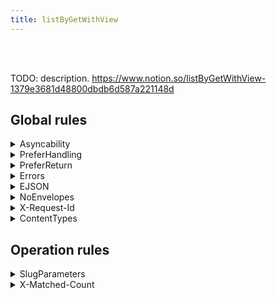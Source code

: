```yaml
---
title: listByGetWithView
---
```



<!-- 1379e368-1d48-800d-bdb6-d587a221148d -->

<Badge text="GET" variant="success" /> <Badge text="POST" variant="note" />






<br/><br/>

TODO: description. <a href="https://www.notion.so/listByGetWithView-1379e3681d48800dbdb6d587a221148d">https://www.notion.so/listByGetWithView-1379e3681d48800dbdb6d587a221148d</a>

## Global rules

<details><summary>Asyncability</summary>
<Tabs><TabItem label="Request">
|  |  |
| --- | --- |
| Header | <ul><li>`Expect` <Badge text="SHOULD" variant="caution" size="small" /> **be** nothing **if** if the client supports only sync operations <br/><em>Default scenario</em></li></ul> |
| Header | <ul><li>`Expect` <Badge text="MUST" variant="danger" size="small" /> **be** 202-accepted **if** if the client supports only async operations </li></ul> |
| Header | <ul><li>`Prefer` <Badge text="MUST" variant="danger" size="small" /> **be** respond-async **if** if the client supports both sync and async operations </li></ul> |
| Header | <ul><li>`WebHook-Request-Callback` <Badge text="MUST" variant="danger" size="small" /> **be** webhook URL **if** if the client is able to specify a callback endpoint (a “webhook”) <br/><em>Webhook callbacks</em></li></ul> |
| Header | <ul><li>`WebHook-Error-Callback` <Badge text="MAY" variant="success" size="small" /> **be** webhook URL **if** if the client is able to specify a callback endpoint (a “webhook”) <br/><em>Webhook callbacks</em></li></ul> |</TabItem>
<TabItem label="Response">
|  |  |
| --- | --- |
| Status | <ul><li>`code` <Badge text="MUST" variant="danger" size="small" /> **be** 200 | 204 **if** if a server only support synchronous operations <br/><em>Default scenario</em></li></ul> |
| Status | <ul><li>`code` <Badge text="MAY" variant="success" size="small" /> **be** 417 **if** if a server only support synchronous operations + if a client sends an Expect: 202-Accepted header </li></ul> |
| Status | <ul><li>`code` <Badge text="MUST" variant="danger" size="small" /> **be** 417 **if** if a server supports only async operations + if client is sync-only </li></ul> |
| Status | <ul><li>`code` <Badge text="MUST" variant="danger" size="small" /> **be** 202 **if** if a server supports async operations + if a client sends an Expect: 202-Accepted header </li></ul> |
| Header | <ul><li>`Location` <Badge text="MUST" variant="danger" size="small" /> **be** operation result URL **if** if a server supports async operations + if a client sends an Expect: 202-Accepted header </li></ul> |
| Status | <ul><li>`code` <Badge text="MUST" variant="danger" size="small" /> **be** 425 **if** fi the operation endpoint is not yet available (still running) <br/><em>Recurrent polling</em></li></ul> |
| Status | <ul><li>`code` <Badge text="MUST" variant="danger" size="small" /> **be** 200 **if** if the operation endpoint is ready and the operation was successful <br/><em>Recurrent polling</em></li></ul> |
| Status | <ul><li>`code` <Badge text="MUST" variant="danger" size="small" /> **be** 500 **if** if the operation endpoint is ready but the operation was failed <br/><em>Recurrent polling</em></li></ul> |
| Body | <ul><li>`error` <Badge text="MUST" variant="danger" size="small" /> **exists** **if** if the operation endpoint is ready but the operation was failed <br/><em>Recurrent polling</em></li></ul> |</TabItem></Tabs></details>
<details><summary>PreferHandling</summary>
<Tabs><TabItem label="Request">
|  |  |
| --- | --- |
| Header | <ul><li>`Prefer` <Badge text="SHOULD" variant="caution" size="small" /> **be** handling=lenient **if** in case of the client is explicitly lenient to optional validation rules </li></ul> |
| Header | <ul><li>`Prefer` <Badge text="SHOULD" variant="caution" size="small" /> **be** handling=strict **if** in case of the client is strict to optional validation rules </li></ul> |</TabItem>
</Tabs></details>
<details><summary>PreferReturn</summary>
<Tabs><TabItem label="Request">
|  |  |
| --- | --- |
| Header | <ul><li>`Prefer` <Badge text="SHOULD" variant="caution" size="small" /> **be** return=minimal **if** if the client prefer just the operation status </li></ul> |
| Header | <ul><li>`Prefer` <Badge text="SHOULD" variant="caution" size="small" /> **be** return=representation **if** if the client prefer the result document(s) which the operation was applied <br/><em>Default if ommited</em></li></ul> |</TabItem>
<TabItem label="Response">
|  |  |
| --- | --- |
| Status | <ul><li>`code` <Badge text="MUST" variant="danger" size="small" /> **be** 200 **if** if the client sent Prefer: return=representation </li></ul> |
| Status | <ul><li>`code` <Badge text="MUST" variant="danger" size="small" /> **be** 204 **if** if the client sent Prefer: return=minimal </li></ul> |
| Header | <ul><li>`Content-Location` <Badge text="MUST" variant="danger" size="small" /> **be** getByGetWithId(id) **if** if the client sent Prefer: return=representation </li></ul> |
| Header | <ul><li>`Location` <Badge text="MUST" variant="danger" size="small" /> **be** getByGetWithId(id) **if** if the client sent Prefer: return=minimal </li></ul> |</TabItem></Tabs></details>
<details><summary>Errors</summary>
<Tabs>
<TabItem label="Response">
|  |  |
| --- | --- |
| Status | <ul><li>`code` <Badge text="MUST" variant="danger" size="small" /> **be** >399  </li></ul> |
| Body | <ul><li>`code` <Badge text="SHOULD" variant="caution" size="small" /> **be** unique code  </li></ul> |
| Body | <ul><li>`description` <Badge text="SHOULD" variant="caution" size="small" /> **exists**  </li></ul> |
| Body | <ul><li>`[other]` <Badge text="MAY" variant="success" size="small" /> **be** help info  </li></ul> |</TabItem></Tabs></details>
<details><summary>EJSON</summary>
<Tabs><TabItem label="Request">
|  |  |
| --- | --- |
| Header | <ul><li>`Content-Type` <Badge text="SHOULD" variant="caution" size="small" /> **be** application/vnd.ejson+json  </li></ul> |
| Body | <ul><li>`` <Badge text="SHOULD" variant="caution" size="small" /> **be** EJSON serialized  </li></ul> |</TabItem>
<TabItem label="Response">
|  |  |
| --- | --- |
| Body | <ul><li>`` <Badge text="SHOULD" variant="caution" size="small" /> **be** EJSON serialized  </li></ul> |
| Header | <ul><li>`Content-Type` <Badge text="SHOULD" variant="caution" size="small" /> **be** application/vnd.ejson+json  </li></ul> |</TabItem></Tabs></details>
<details><summary>NoEnvelopes</summary>
<Tabs><TabItem label="Request">
|  |  |
| --- | --- |
| Body | <ul><li>`` <Badge text="MUST" variant="danger" size="small" /> **be** unenveloped resource  </li></ul> |</TabItem>
<TabItem label="Response">
|  |  |
| --- | --- |
| Body | <ul><li>`` <Badge text="MUST" variant="danger" size="small" /> **be** unenveloped resource  </li></ul> |</TabItem></Tabs></details>
<details><summary>X-Request-Id</summary>
<Tabs>
<TabItem label="Response">
|  |  |
| --- | --- |
| Header | <ul><li>`X-Request-Id` <Badge text="SHOULD" variant="caution" size="small" /> **be** new uuid-hex   <br/><em>a fresh new uuid-hex generated by the API server</em></li></ul> |</TabItem></Tabs></details>
<details><summary>ContentTypes</summary>
<Tabs><TabItem label="Request">
|  |  |
| --- | --- |
| Header | <ul><li>`Accept` <Badge text="MUST" variant="danger" size="small" /> **exists**  </li></ul> |</TabItem>
<TabItem label="Response">
|  |  |
| --- | --- |
| Header | <ul><li>`Content-Type` <Badge text="MUST" variant="danger" size="small" /> **exists**  </li></ul> |
| Status | <ul><li>`code` <Badge text="MUST" variant="danger" size="small" /> **be** 406 **if** if the Content-Type not matches the Accept request header </li></ul> |</TabItem></Tabs></details>

## Operation rules

<details><summary>SlugParameters</summary>
<Tabs>
</Tabs></details>
<details><summary>X-Matched-Count</summary>
<Tabs>
</Tabs></details>
